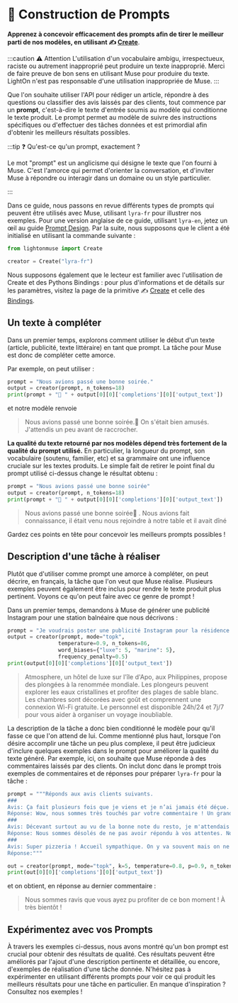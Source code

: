 # 📜 Construction de Prompts

**Apprenez à concevoir efficacement des prompts afin de tirer le meilleur parti de nos modèles, en utilisant ✍️ [Create](/api/primitives/create)**.

:::caution ⚠️ Attention
L'utilisation d'un vocabulaire ambigu, irrespectueux, raciste ou autrement inapproprié peut produire un texte inapproprié. Merci de faire preuve de bon sens en utilisant Muse pour produire du texte. LightOn n'est pas responsable d'une utilisation inappropriée de Muse.
:::

Que l'on souhaite utiliser l'API pour rédiger un article, répondre à des questions ou classifier des avis laissés par des clients, tout commence par un **prompt**, c'est-à-dire le texte d'entrée soumis au modèle qui conditionne le texte produit. Le prompt permet au modèle de suivre des instructions spécifiques ou d'effectuer des tâches données et est primordial afin d'obtenir les meilleurs résultats possibles.

:::tip ❓ Qu'est-ce qu'un prompt, exactement ?

Le mot "prompt" est un anglicisme qui désigne le texte que l'on fourni à Muse. C'est l'amorce qui permet d'orienter la conversation, et d'inviter Muse à répondre ou interagir dans un domaine ou un style particulier.

:::

Dans ce guide, nous passons en revue différents types de prompts qui peuvent être utilisés avec Muse, utilisant `lyra-fr` pour illustrer nos exemples. Pour une version anglaise de ce guide, utilisant `lyra-en`, jetez un œil au guide [Prompt Design](/guides/english/prompt). Par la suite, nous supposons que le client a été initialisé en utilisant la commande suivante :

```python
from lightonmuse import Create

creator = Create("lyra-fr")
```

Nous supposons également que le lecteur est familier avec l'utilisation de Create et des Pythons Bindings : pour plus d'informations et de détails sur les paramètres, visitez la page de la primitive ✍️ [Create](/api/primitives/create) et celle des [Bindings](/api/bindings/python).

## Un texte à compléter

Dans un premier temps, explorons comment utiliser le début d'un texte (article, publicité, texte littéraire) en tant que prompt. La tâche pour Muse est donc de compléter cette amorce.

Par exemple, on peut utiliser :

```python
prompt = "Nous avions passé une bonne soirée."
output = creator(prompt, n_tokens=18)
print(prompt + "🤖 " + output[0][0]['completions'][0]['output_text'])
```

et notre modèle renvoie

> Nous avions passé une bonne soirée.🤖 On s'était bien amusés.
> J'attendis un peu avant de raccrocher.

**La qualité du texte retourné par nos modèles dépend très fortement de la qualité du prompt utilisé.** En particulier, la longueur du prompt, son vocabulaire (soutenu, familier, etc) et sa grammaire ont une influence cruciale sur les textes produits. Le simple fait de retirer le point final du prompt utilisé ci-dessus change le résultat obtenu :

```python
prompt = "Nous avions passé une bonne soirée"
output = creator(prompt, n_tokens=18)
print(prompt + "🤖 " + output[0][0]['completions'][0]['output_text'])
```

> Nous avions passé une bonne soirée🤖 . Nous avions fait connaissance, il était venu nous rejoindre à notre table et il avait dîné

Gardez ces points en tête pour concevoir les meilleurs prompts possibles !

## Description d'une tâche à réaliser

Plutôt que d'utiliser comme prompt une amorce à compléter, on peut décrire, en français, la tâche que l'on veut que Muse réalise. Plusieurs exemples peuvent également être inclus pour rendre le texte produit plus pertinent. Voyons ce qu'on peut faire avec ce genre de prompt !

Dans un premier temps, demandons à Muse de générer une publicité Instagram pour une station balnéaire que nous décrivons :

```python
prompt = "Je voudrais poster une publicité Instagram pour la résidence de vacances Atmosphère, un hôtel de luxe sur l'île d'Apo, aux Philippines, qui propose des plongées à la renommée mondiale. Voici le texte : '"
output = creator(prompt, mode="topk",
                temperature=0.9, n_tokens=86,
                word_biases={"luxe": 5, "marine": 5},
                frequency_penalty=0.5)
print(output[0][0]['completions'][0]['output_text'])
```

> Atmosphere, un hôtel de luxe sur l'île d'Apo, aux Philippines, propose des plongées à la renommée mondiale. Les plongeurs peuvent explorer les eaux cristallines et profiter des plages de sable blanc. Les chambres sont décorées avec goût et comprennent une connexion Wi-Fi gratuite. Le personnel est disponible 24h/24 et 7j/7 pour vous aider à organiser un voyage inoubliable.

La description de la tâche a donc bien conditionné le modèle pour qu'il fasse ce que l'on attend de lui. Comme mentionné plus haut, lorsque l'on désire accomplir une tâche un peu plus complexe, il peut être judicieux d'inclure quelques exemples dans le prompt pour améliorer la qualité du texte généré. Par exemple, ici, on souhaite que Muse réponde à des commentaires laissés par des clients. On inclut donc dans le prompt trois exemples de commentaires et de réponses pour préparer `lyra-fr` pour la tâche :

```python
prompt = """Réponds aux avis clients suivants.
###
Avis: Ça fait plusieurs fois que je viens et je n’ai jamais été déçue. L’accueil est chaleureux, les pizzas sont juste parfaites. J’ai enfin goûté un dessert et il était largement à la hauteur du reste ! Bref, au top, j’y retournerai bientôt !
Réponse: Wow, nous sommes très touchés par votre commentaire ! Un grand merci à vous et à très bientôt !
###
Avis: Décevant surtout au vu de la bonne note du resto, je m'attendais à me régaler mais pas vraiment. Le tiramisu, certes bien garni, était très liquide, on aurait dit que c'était mélangé avec de l'eau, et pas très bon.
Réponse: Nous sommes désolés de ne pas avoir répondu à vos attentes. Nous espérons que vous nous donnerez une autre chance bientôt.
###
Avis: Super pizzeria ! Accueil sympathique. On y va souvent mais on ne s'en lasse pas !
Réponse:"""

out = creator(prompt, mode="topk", k=5, temperature=0.8, p=0.9, n_tokens=20, stop_words=["\n"])
print(out[0][0]['completions'][0]['output_text'])
```

et on obtient, en réponse au dernier commentaire :

> Nous sommes ravis que vous ayez pu profiter de ce bon moment ! À très bientôt !
> ​
> ​

## Expérimentez avec vos Prompts

À travers les exemples ci-dessus, nous avons montré qu'un bon prompt est crucial pour obtenir des résultats de qualité. Ces résultats peuvent être améliorés par l'ajout d'une description pertinente et détaillée, ou encore, d'exemples de réalisation d'une tâche donnée. N'hésitez pas à expérimenter en utilisant différents prompts pour voir ce qui produit les meilleurs résultats pour une tâche en particulier. En manque d'inspiration ? Consultez nos exemples !
